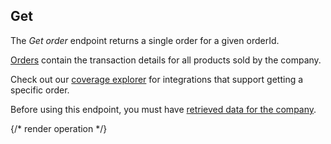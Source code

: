 ## Get

The *Get order* endpoint returns a single order for a given orderId.

[Orders](https://docs.codat.io/commerce-api#/schemas/Order) contain the transaction details for all products sold by the company.

Check out our [coverage explorer](https://knowledge.codat.io/supported-features/commerce?view=tab-by-data-type&dataType=commerce-orders) for integrations that support getting a specific order.

Before using this endpoint, you must have [retrieved data for the company](https://docs.codat.io/codat-api#/operations/refresh-company-data).


{/* render operation */}
